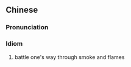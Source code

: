 {{also|冒烟突火}}
==Chinese==
{{zh-forms|s=冒烟突火|type=112}}

===Pronunciation===
{{zh-pron
|m=mào yān 突huǒ
|cat=id
}}

===Idiom===
{{zh-idiom}}

# battle one's way through smoke and flames